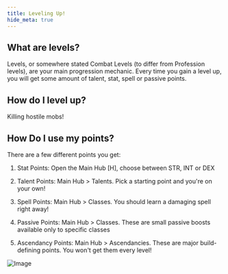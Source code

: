 ```yaml
---
title: Leveling Up!
hide_meta: true
---
```

## What are levels?

Levels, or somewhere stated Combat Levels (to differ from Profession levels), are your main progression mechanic.
Every time you gain a level up, you will get some amount of talent, stat, spell or passive points.

## How do I level up?

Killing hostile mobs!

## How Do I use my points?

There are a few different points you get:

1) Stat Points: Open the Main Hub [H], choose between STR, INT or DEX

<ModAsset width="50%" location="mmorpg:stat_points" />

2) Talent Points: Main Hub > Talents. Pick a starting point and you're on your own!

<ModAsset width="50%" location="mmorpg:talent_screen" />

3) Spell Points: Main Hub > Classes. You should learn a damaging spell right away!

4) Passive Points: Main Hub > Classes. These are small passive boosts available only to specific classes

<ModAsset width="50%" location="mmorpg:spells" />

5) Ascendancy Points: Main Hub > Ascendancies. These are major build-defining points.
You won't get them every level!

![Image](https://raw.githubusercontent.com/RobertSkalko/Mine-And-Slash-Rework/refs/heads/1.20-Forge/docs/.assets/item/mmorpg/asc_screen.png)
